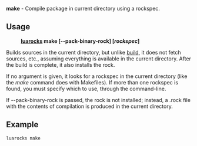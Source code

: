 '''make''' - Compile package in current directory using a rockspec.

== Usage ==

:'''[[luarocks]] make  <nowiki>[</nowiki>--pack-binary-rock<nowiki>]</nowiki>  <nowiki>[</nowiki>''rockspec''<nowiki>]</nowiki>'''

Builds sources in the current directory, but unlike [[build]],
it does not fetch sources, etc., assuming everything is
available in the current directory. After the build is complete, it
also installs the rock.

If no argument is given, it looks for a rockspec in the current directory
(like the ''make'' command does with Makefiles). If more than one rockspec is found, you must specify which to use, through the command-line.

If --pack-binary-rock is passed, the rock is not installed; instead, a .rock file with the contents of compilation is produced in the current directory.

== Example ==

 luarocks make
